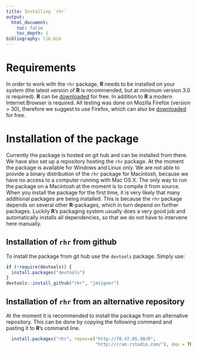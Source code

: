 ```yaml
---
title: Installing `rhr`
output: 
  html_document:
    toc: false
    toc_depth: 1
bibliography: lib.bib
---
```


# Requirements
In order to work with the `rhr` package, **R** needs to be installed on your system (the latest version of **R** is recommended, but at minimum version 3.0 is required). **R** can be [downloaded](http://www.r-project.org) for free. In addition to **R** a modern Internet Browser is required. All testing was done on Mozilla Firefox (version > 30), therefore we suggest to use Firefox, which can also be [downloaded](http://www.mozilla.org/) for free.

# Installation of the package
Currently the package is hosted on git hub and can be installed from there. We have also set up a repository hosting the `rhr` package. At the moment the package is available for Windows and Linux only. We are not able to provide a binary distribution of the `rhr` package for Macintosh, because we have no access to a computer running with Mac OS X. The only way to run the package on a Macintosh at the moment is to compile it from source. When you install the package for the first time, it is very likely that many additional packages are being installed. This is because the `rhr` package depends on several other **R**-packages, which in turn depend on further packages. Luckily **R**'s packaging system usually does a very good job and automatically installs all dependencies, so that we do not have to intervene here manually.

## Installation of `rhr` from github
To install the package from git hub use the `devtools` package. Simply use:
```r
if (!require(devtools)) {
  install.packages("devtools")
}
devtools::install_github("rhr", "jmsigner")

```


## Installation of `rhr` from an alternative repository
At the moment it is recommended to install the package from an alternative repository. This can be done by copying the following command and pasting it to **R**'s command line.
```r
  install.packages("rhr", repos=c("http://78.47.85.98/R",  
                                  "http://cran.rstudio.com/"), dep = TRUE)
```
